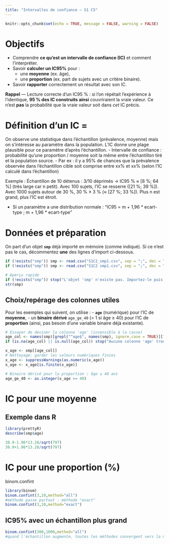 ```yaml
---
title: "Intervalles de confiance — S1 C5"
---
```


```r
knitr::opts_chunk$set(echo = TRUE, message = FALSE, warning = FALSE)
```

# Objectifs

- Comprendre **ce qu'est un intervalle de confiance (IC)** et comment l'interpréter.
- Savoir **calculer un IC95%** pour :
  - une **moyenne** (ex. âge),
  - une **proportion** (ex. part de sujets avec un critère binaire).
- Savoir **rapporter** correctement un résultat avec son IC.

 **Rappel** — Lecture correcte d’un IC95 % : si l’on répétait l’expérience à l’identique, **95 % des IC construits ainsi** couvriraient la vraie valeur. Ce n’est **pas** la probabilité que la vraie valeur soit dans *cet* IC précis.

# Définition d'un IC = 
On observe une statistique dans l’échantillon (prévalence, moyenne) mais on s’intéresse au paramètre dans la population. L’IC donne une plage plausible pour ce paramètre d’après l’échantillon.
- Intervalle de confiance : probabilité qu'une proportion / moyenne soit la même entre l'échantillon tiré et la population source. 
  - Par ex : il y a 95% de chances que la prévalence observée dans l'échantillon cible soit comprise entre xx% et xx% (selon l'IC calculé dans l'échantillon)
  
Exemple : 
Échantillon de 10 détenus : 3/10 déprimés → IC95 % ≈ [8 %; 64 %] (très large car n petit). Avec 100 sujets, l’IC se resserre ([21 %; 39 %]). Avec 1000 sujets autour de 30 %, 30 % ± 3 % (≈ [27 %; 33 %]). Plus n est grand, plus l’IC est étroit.

- Si un paramètre a une distribution normale : 
"IC95 = m + 1,96 * ecart-type ; m + 1,96 * ecart-type"



# Données et préparation

On part d’un objet **`smp`** déjà importé en mémoire (comme indiqué). Si ce n’est pas le cas, décommentez **une** des lignes d’import ci-dessous.

```r
if (!exists("smp")) smp <- read.csv("S1C2_smp1.csv", sep = ";", dec = ",")
if (!exists("smp")) smp <- read.csv("S1C2 smp1.csv", sep = ";", dec = ",")

# Aperçu rapide
if (!exists("smp")) stop("L'objet 'smp' n'existe pas. Importez-le puis relancez le tricotage.")
str(smp)
```

## Choix/repérage des colonnes utiles

Pour les exemples qui suivent, on utilise :
- **`age`** (numérique) pour l’IC de **moyenne**,
- un **binaire dérivé** `age_ge_40` (= 1 si âge ≥ 40) pour l’IC de **proportion** (ainsi, pas besoin d'une variable binaire déjà existante).

```r
# Essayer de deviner la colonne 'age' (insensible à la casse)
age_col <- names(smp)[grepl("^age$", names(smp), ignore.case = TRUE)][1]
if (is.na(age_col) || is.null(age_col)) stop("Aucune colonne 'age' trouvée dans 'smp'. Adaptez 'age_col'.")

x_age <- smp[[age_col]]
# Nettoyage: garder les valeurs numériques finies
x_age <- suppressWarnings(as.numeric(x_age))
x_age <- x_age[is.finite(x_age)]

# Binaire dérivé pour la proportion : âge ≥ 40 ans
age_ge_40 <- as.integer(x_age >= 40)
```





# IC pour une **moyenne**
## Exemple dans R

```r
library(prettyR)
describe(smp$age)
```

```r
38.9-1.96*13.28/sqrt(797)
38.9+1.96*13.28/sqrt(797)
```

# IC pour une **proportion (%)**

binom.confint
```r
library(binom)
binom.confint(3,10,method="all")
#méthode passe partout : méthode "exact"
binom.confint(3,10,method="exact")
```

## IC95% avec un échantillon plus grand

```r
binom.confint(300,1000,method="all")
#quand l'échantillon augmente, toutes les méthodes convergent vers la même valeur
```
